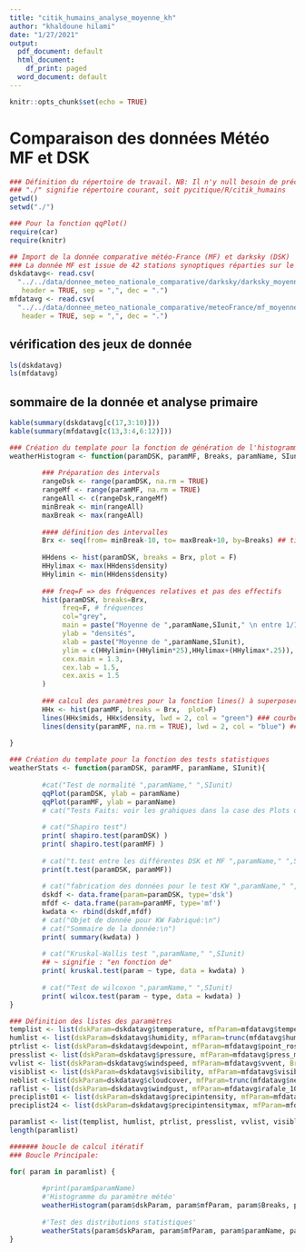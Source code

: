 ```yaml
---
title: "citik_humains_analyse_moyenne_kh"
author: "khaldoune hilami"
date: "1/27/2021"
output:
  pdf_document: default
  html_document:
    df_print: paged
  word_document: default
---
```


```r
knitr::opts_chunk$set(echo = TRUE)
```

# Comparaison des données Météo MF et DSK


```r
### Définition du répertoire de travail. NB: Il n'y null besoin de préciser le chemin absolu.
### "./" signifie répertoire courant, soit pycitique/R/citik_humains
getwd()
setwd("./")
```

```r
### Pour la fonction qqPlot()
require(car)
require(knitr)
```

```r
## Import de la donnée comparative météo-France (MF) et darksky (DSK)
### La donnée MF est issue de 42 stations synoptiques réparties sur le territoire nationale
dskdatavg<- read.csv(
  "../../data/donnee_meteo_nationale_comparative/darksky/darksky_moyennes_journalieres_maille_42.csv", 
   header = TRUE, sep = ",", dec = ".")
mfdatavg <- read.csv(
  "../../data/donnee_meteo_nationale_comparative/meteoFrance/mf_moyennes_journalieres_maille_42.csv",
   header = TRUE, sep = ",", dec = ".")
```

## vérification des jeux de donnée
```r
ls(dskdatavg)
ls(mfdatavg)
```

## sommaire de la donnée et analyse primaire
```r
kable(summary(dskdatavg[c(17,3:10)]))
kable(summary(mfdatavg[c(13,3:4,6:12)]))
```
```r
### Création du template pour la fonction de génération de l'histogramme
weatherHistogram <- function(paramDSK, paramMF, Breaks, paramName, SIunit){
        
        ### Préparation des intervals
        rangeDsk <- range(paramDSK, na.rm = TRUE)
        rangeMf <- range(paramMF, na.rm = TRUE)
        rangeAll <- c(rangeDsk,rangeMf)
        minBreak <- min(rangeAll)
        maxBreak <- max(rangeAll)
        
        #### définition des intervalles
        Brx <- seq(from= minBreak-10, to= maxBreak+10, by=Breaks) ## tient compte des deux distributions
        
        HHdens <- hist(paramDSK, breaks = Brx, plot = F)
        HHylimax <- max(HHdens$density)
        HHylimin <- min(HHdens$density)
        
        ### freq=F => des fréquences relatives et pas des effectifs
        hist(paramDSK, breaks=Brx,
             freq=F, # fréquences
             col="grey",
             main = paste("Moyenne de ",paramName,SIunit," \n entre 1/1/2017 et 5/4/2020 soit 1191 jours"),
             ylab = "densités",
             xlab = paste("Moyenne de ",paramName,SIunit),
             ylim = c(HHylimin+(HHylimin*25),HHylimax+(HHylimax*.25)),
             cex.main = 1.3,
             cex.lab = 1.5,
             cex.axis = 1.5
        )
        
        ### calcul des paramètres pour la fonction lines() à superposer à l'histo
        HHx <- hist(paramMF, breaks = Brx,  plot=F)
        lines(HHx$mids, HHx$density, lwd = 2, col = "green") ### courbe non lissée 
        lines(density(paramMF, na.rm = TRUE), lwd = 2, col = "blue") ### courbe lissée, kernel
        
}

```

```r
### Création du template pour la fonction des tests statistiques
weatherStats <- function(paramDSK, paramMF, paramName, SIunit){
        
        #cat("Test de normalité ",paramName," ",SIunit)
        qqPlot(paramDSK, ylab = paramName)
        qqPlot(paramMF, ylab = paramName)
        # cat("Tests Faits: voir les grahiques dans la case des Plots de Rstudio")
        
        # cat("Shapiro test")
        print( shapiro.test(paramDSK) ) 
        print( shapiro.test(paramMF) ) 
        
        # cat("t.test entre les différentes DSK et MF ",paramName," ",SIunit)
        print(t.test(paramDSK, paramMF))
        
        # cat("fabrication des données pour le test KW ",paramName," ",SIunit)
        dskdf <- data.frame(param=paramDSK, type='dsk')
        mfdf <- data.frame(param=paramMF, type='mf')
        kwdata <- rbind(dskdf,mfdf)
        # cat("Objet de donnée pour KW Fabriqué:\n")
        # cat("Sommaire de la donnée:\n")
        print( summary(kwdata) )
        
        # cat("Kruskal-Wallis test ",paramName," ",SIunit)
        ## ~ signifie : "en fonction de"
        print( kruskal.test(param ~ type, data = kwdata) ) 
        
        # cat("Test de wilcoxon ",paramName," ",SIunit)
        print( wilcox.test(param ~ type, data = kwdata) )
}

```


```r
### Définition des listes des paramètres
templist <- list(dskParam=dskdatavg$temperature, mfParam=mfdatavg$temperature, Breaks=1, paramName='Température', SIunit='C°')
humlist <- list(dskParam=dskdatavg$humidity, mfParam=trunc(mfdatavg$humidite), Breaks=1, paramName='Humidité', SIunit='%')
ptrlist <- list(dskParam=dskdatavg$dewpoint, mfParam=mfdatavg$point_rose, Breaks=1, paramName='Point de rosée', SIunit='C°')
presslist <- list(dskParam=dskdatavg$pressure, mfParam=mfdatavg$press_mer, Breaks=1, paramName='Pression', SIunit='hPa')
vvlist <- list(dskParam=dskdatavg$windspeed, mfParam=mfdatavg$vvent, Breaks=0.5, paramName='Vitesse du vent', SIunit='m/s')
visiblist <- list(dskParam=dskdatavg$visibility, mfParam=mfdatavg$visibilite, Breaks=1, paramName='Visibilité', SIunit='%')
neblist <-list(dskParam=dskdatavg$cloudcover, mfParam=trunc(mfdatavg$nebulosite), Breaks=2, paramName='Nébulosité', SIunit='%')
raflist <- list(dskParam=dskdatavg$windgust, mfParam=mfdatavg$rafale_10min, Breaks=0.5, paramName='rafale de vent sur 10 min', SIunit='m/s')
preciplist01 <- list(dskParam=dskdatavg$precipintensity, mfParam=mfdatavg$precip_01h, Breaks=0.1, paramName='Intensité de précipitation 1h', SIunit='%')
preciplist24 <- list(dskParam=dskdatavg$precipintensitymax, mfParam=mfdatavg$precip_24h, Breaks=0.1, paramName='Intensité de précipitation 24h', SIunit='%')

paramlist <- list(templist, humlist, ptrlist, presslist, vvlist, visiblist, neblist, raflist, preciplist01, preciplist24)
length(paramlist)

```

```r
####### boucle de calcul itératif
### Boucle Principale:

for( param in paramlist) {
        
        #print(param$paramName)
        #'Histogramme du paramètre météo'
        weatherHistogram(param$dskParam, param$mfParam, param$Breaks, param$paramName, param$SIunit)
        
        #'Test des distributions statistiques'
        weatherStats(param$dskParam, param$mfParam, param$paramName, param$SIunit)
}
```

